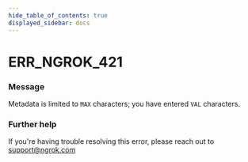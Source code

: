 ```yaml
---
hide_table_of_contents: true
displayed_sidebar: docs
---
```



# ERR_NGROK_421

### Message

Metadata is limited to `MAX` characters; you have entered `VAL` characters.

### Further help

If you're having trouble resolving this error, please reach out to [support@ngrok.com](mailto:support@ngrok.com?subject=Help%20with%20ERR_NGROK_421)

<ErrorDetails error="err_ngrok_421" />
